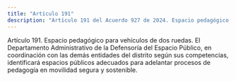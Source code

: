 ```yaml
---
title: "Artículo 191"
description: "Artículo 191 del Acuerdo 927 de 2024. Espacio pedagógico para vehículos de dos ruedas."
---
```


Artículo 191. Espacio pedagógico para vehículos de dos ruedas. El
Departamento Administrativo de la Defensoría del Espacio Público, en coordinación con las demás entidades del distrito según sus competencias, identificará espacios públicos adecuados para adelantar procesos de pedagogía en movilidad segura y sostenible.